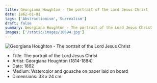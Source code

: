 ```yaml
---
title: Georgiana Houghton - The portrait of the Lord Jesus Christ
date: 1862-01-01
tags: ['Abstractionism','Surrealism']
draft: false
summary: Georgiana Houghton - The portrait of the Lord Jesus Christ
images: ['/static/images/10694.jpg']
---
```


![Georgiana Houghton - The portrait of the Lord Jesus Christ](/static/images/10694.jpg)

* Title: The portrait of the Lord Jesus Christ
* Artist: Georgiana Houghton (1814-1884)
* Date: 1862
* Medium: Watercolor and gouache on paper laid on board
* Dimensions: 33 x 24 cm


